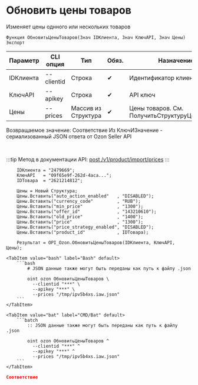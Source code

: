 ﻿---
sidebar_position: 5
description: Обновить цены товаров и другие функции для работы с Ozon в Открытом пакете интеграций - бесплатной open-source библиотеке интеграций для 1С:Предприятие 8, OneScript и CLI
keywords: [1C, 1С, 1С:Предприятие, 1С:Предприятие 8.3, API, Интеграция, Сервисы, Обмен, OneScript, CLI, Ozon]
---


# Обновить цены товаров
 Изменяет цены однного или нескольких товаров



`Функция ОбновитьЦеныТоваров(Знач IDКлиента, Знач КлючAPI, Знач Цены) Экспорт`

  | Параметр | CLI опция | Тип | Обяз. | Назначение |
  |-|-|-|-|-|
  | IDКлиента | --clientid | Строка | &#x2714; | Идентификатор клиента |
  | КлючAPI | --apikey | Строка | &#x2714; | API ключ |
  | Цены | --prices | Массив из Структура | &#x2714; | Цены товаров. См. ПолучитьСтруктуруЦеныТовара |

  
  Возвращаемое значение:   Соответствие Из КлючИЗначение - сериализованный JSON ответа от Ozon Seller API

<br/>

:::tip
Метод в документации API: [post /v1/product/import/prices](https://docs.ozon.ru/api/seller/#operation/ProductAPI_ImportProductsPrices)
:::
<br/>



```bsl title="Пример использования для 1С:Предприятие/OneScript"
    IDКлиента = "2479669";
    КлючAPI   = "09f65e9f-262d-4aca...";
    IDТовара  = "2621214812";

    Цены = Новый Структура;
    Цены.Вставить("auto_action_enabled"   , "DISABLED");
    Цены.Вставить("currency_code"         , "RUB");
    Цены.Вставить("min_price"             , "1300");
    Цены.Вставить("offer_id"              , "143210610");
    Цены.Вставить("old_price"             , "1400");
    Цены.Вставить("price"                 , "1300");
    Цены.Вставить("price_strategy_enabled", "DISABLED");
    Цены.Вставить("product_id"            , IDТовара);

    Результат = OPI_Ozon.ОбновитьЦеныТоваров(IDКлиента, КлючAPI, Цены);
```
    

 <Tabs>
  
    <TabItem value="bash" label="Bash" default>
        ```bash
            # JSON данные также могут быть переданы как путь к файлу .json
            
            oint ozon ОбновитьЦеныТоваров \
              --clientid "***" \
              --apikey "***" \
              --prices "/tmp/ipv5b4xs.iaw.json"
        ```
    </TabItem>
  
    <TabItem value="bat" label="CMD/Bat" default>
        ```batch
            :: JSON данные также могут быть переданы как путь к файлу .json
            
            oint ozon ОбновитьЦеныТоваров ^
              --clientid "***" ^
              --apikey "***" ^
              --prices "/tmp/ipv5b4xs.iaw.json"
        ```
    </TabItem>
</Tabs>


```json title="Результат"
Соответствие
```

